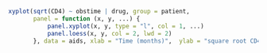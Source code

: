 ```r
xyplot(sqrt(CD4) ~ obstime | drug, group = patient, 
       panel = function (x, y, ...) {
           panel.xyplot(x, y, type = "l", col = 1, ...)
           panel.loess(x, y, col = 2, lwd = 2)
       }, data = aids, xlab = "Time (months)",  ylab = "square root CD4 cell count")

```
